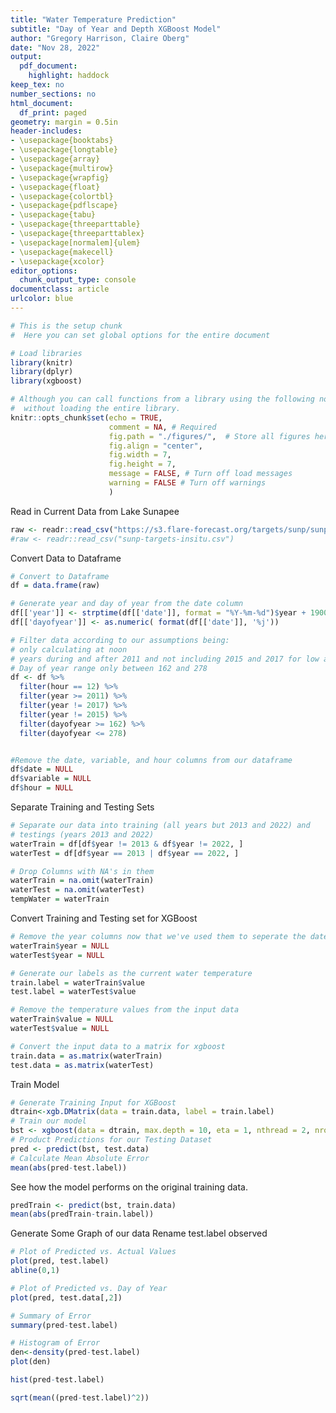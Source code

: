 ```yaml
---
title: "Water Temperature Prediction"
subtitle: "Day of Year and Depth XGBoost Model"
author: "Gregory Harrison, Claire Oberg"
date: "Nov 28, 2022"
output:
  pdf_document:
    highlight: haddock
keep_tex: no
number_sections: no
html_document:
  df_print: paged
geometry: margin = 0.5in
header-includes:
- \usepackage{booktabs}
- \usepackage{longtable}
- \usepackage{array}
- \usepackage{multirow}
- \usepackage{wrapfig}
- \usepackage{float}
- \usepackage{colortbl}
- \usepackage{pdflscape}
- \usepackage{tabu}
- \usepackage{threeparttable}
- \usepackage{threeparttablex}
- \usepackage[normalem]{ulem}
- \usepackage{makecell}
- \usepackage{xcolor}
editor_options:
  chunk_output_type: console
documentclass: article
urlcolor: blue
---
```

  

```r
# This is the setup chunk
#  Here you can set global options for the entire document

# Load libraries 
library(knitr)
library(dplyr)
library(xgboost)

# Although you can call functions from a library using the following notation
#  without loading the entire library.
knitr::opts_chunk$set(echo = TRUE, 
                      comment = NA, # Required
                      fig.path = "./figures/",  # Store all figures here in relative path (make the folder first)
                      fig.align = "center",
                      fig.width = 7,
                      fig.height = 7,
                      message = FALSE, # Turn off load messages
                      warning = FALSE # Turn off warnings
                      )

```


Read in Current Data from Lake Sunapee

```r

raw <- readr::read_csv("https://s3.flare-forecast.org/targets/sunp/sunp-targets-insitu.csv")
#raw <- readr::read_csv("sunp-targets-insitu.csv")

```

Convert Data to Dataframe

```r
# Convert to Dataframe
df = data.frame(raw)

# Generate year and day of year from the date column
df[['year']] <- strptime(df[['date']], format = "%Y-%m-%d")$year + 1900
df[['dayofyear']] <- as.numeric( format(df[['date']], '%j'))

# Filter data according to our assumptions being:
# only calculating at noon
# years during and after 2011 and not including 2015 and 2017 for low amounts of data
# Day of year range only between 162 and 278 
df <- df %>%
  filter(hour == 12) %>%
  filter(year >= 2011) %>%
  filter(year != 2017) %>%
  filter(year != 2015) %>%
  filter(dayofyear >= 162) %>%
  filter(dayofyear <= 278) 


#Remove the date, variable, and hour columns from our dataframe
df$date = NULL
df$variable = NULL
df$hour = NULL
```

Separate Training and Testing Sets

```r
# Separate our data into training (all years but 2013 and 2022) and 
# testings (years 2013 and 2022)
waterTrain = df[df$year != 2013 & df$year != 2022, ]
waterTest = df[df$year == 2013 | df$year == 2022, ]

# Drop Columns with NA's in them 
waterTrain = na.omit(waterTrain)
waterTest = na.omit(waterTest)
tempWater = waterTrain
```

Convert Training and Testing set for XGBoost

```r
# Remove the year columns now that we've used them to seperate the date
waterTrain$year = NULL
waterTest$year = NULL

# Generate our labels as the current water temperature
train.label = waterTrain$value
test.label = waterTest$value

# Remove the temperature values from the input data 
waterTrain$value = NULL
waterTest$value = NULL

# Convert the input data to a matrix for xgboost
train.data = as.matrix(waterTrain)
test.data = as.matrix(waterTest)
```

Train Model

```r
# Generate Training Input for XGBoost
dtrain<-xgb.DMatrix(data = train.data, label = train.label)
# Train our model
bst <- xgboost(data = dtrain, max.depth = 10, eta = 1, nthread = 2, nrounds = 20, verbose = 1)
# Product Predictions for our Testing Dataset
pred <- predict(bst, test.data)
# Calculate Mean Absolute Error 
mean(abs(pred-test.label))
```

See how the model performs on the original training data. 

```r
predTrain <- predict(bst, train.data)
mean(abs(predTrain-train.label))
```

Generate Some Graph of our data
Rename test.label observed 
```r
# Plot of Predicted vs. Actual Values
plot(pred, test.label)
abline(0,1)
```

```r
# Plot of Predicted vs. Day of Year
plot(pred, test.data[,2])
```

```r
# Summary of Error
summary(pred-test.label)
```

```r
# Histogram of Error
den<-density(pred-test.label)
plot(den)
```

```r
hist(pred-test.label)
```

```r
sqrt(mean((pred-test.label)^2))
```

